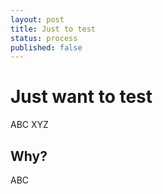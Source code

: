 ---
layout: post
title: Just to test
status: process
published: false
---

# Just want to test

ABC
XYZ

## Why?

ABC